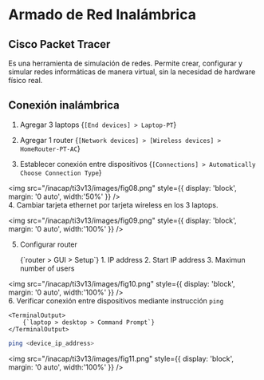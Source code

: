 # Armado de Red  Inalámbrica

## Cisco Packet Tracer
Es una herramienta de simulación de redes. Permite crear, configurar y simular redes informáticas de manera virtual, sin la necesidad de hardware físico real.

## Conexión inalámbrica

1. Agregar 3 laptops 
    <TerminalOutput>
        {`[End devices] > Laptop-PT`}
    </TerminalOutput>

2. Agregar 1 router
    <TerminalOutput>
        {`[Network devices] > [Wireless devices] > HomeRouter-PT-AC`}
    </TerminalOutput>

3. Establecer conexión entre dispositivos
    <TerminalOutput>
        {`[Connections] > Automatically Choose Connection Type`}
    </TerminalOutput>

<img 
    src="/inacap/ti3v13/images/fig08.png"
    style={{ display: 'block', margin: '0 auto', width:'50%' }} 
/>
<br/>
4. Cambiar tarjeta ethernet por tarjeta wireless en los 3 laptops.

<img 
    src="/inacap/ti3v13/images/fig09.png"
    style={{ display: 'block', margin: '0 auto', width:'100%' }} 
/>
<br/>

5. Configurar router

    <TerminalOutput>
        {`router > GUI > Setup`}
    </TerminalOutput>
    1. IP address
    2. Start IP address
    3. Maximun number of users

<img 
    src="/inacap/ti3v13/images/fig10.png"
    style={{ display: 'block', margin: '0 auto', width:'100%' }} 
/>
<br/>
6. Verificar conexión entre dispositivos mediante instrucción `ping`

    <TerminalOutput>
        {`laptop > desktop > Command Prompt`}
    </TerminalOutput>
    
```sh
ping <device_ip_address>
```

<img 
    src="/inacap/ti3v13/images/fig11.png"
    style={{ display: 'block', margin: '0 auto', width:'100%' }} 
/>
